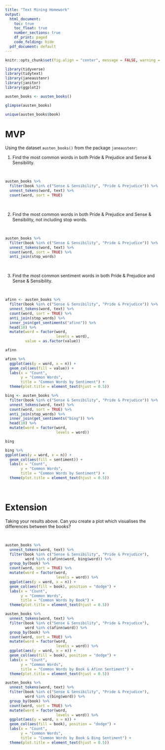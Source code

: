 ```yaml
---
title: "Text Mining Homework"
output:
  html_document:
    toc: true
    toc_float: true
    number_sections: true
    df_print: paged
    code_folding: hide
  pdf_document: default
---
```



```r
knitr::opts_chunk$set(fig.align = "center", message = FALSE, warning = FALSE)
```



```r
library(tidyverse)
library(tidytext)
library(janeaustenr)
library(janitor)
library(ggplot2)
```

```r
austen_books <- austen_books()
```

```r
glimpse(austen_books)
```

```r
unique(austen_books$book)
```

# MVP

Using the dataset `austen_books()` from the package `janeaustenr`:

1. Find the most common words in both Pride & Prejudice and Sense & Sensibility.

<br>
```r
austen_books %>% 
  filter(book %in% c("Sense & Sensibility", "Pride & Prejudice")) %>% 
  unnest_tokens(word, text) %>%
  count(word, sort = TRUE)
```

<br>

2. Find the most common words in both Pride & Prejudice and Sense & Sensibility, not including stop words.

<br>
```r
austen_books %>% 
  filter(book %in% c("Sense & Sensibility", "Pride & Prejudice")) %>% 
  unnest_tokens(word, text) %>%
  count(word, sort = TRUE) %>%
  anti_join(stop_words)
```
<br>

3. Find the most common sentiment words in both Pride & Prejudice and Sense & Sensibility.

<br>
```r
afinn <- austen_books %>% 
  filter(book %in% c("Sense & Sensibility", "Pride & Prejudice")) %>% 
  unnest_tokens(word, text) %>%
  count(word, sort = TRUE) %>%
  anti_join(stop_words) %>% 
  inner_join(get_sentiments("afinn")) %>% 
  head(10) %>%
  mutate(word = factor(word, 
                       levels = word),
         value = as.factor(value))

afinn

afinn %>% 
  ggplot(aes(y = word, x = n)) + 
  geom_col(aes(fill = value)) +
  labs(x = "Count",
       y = "Common Words",
       title = "Common Words by Sentiment") +
  theme(plot.title = element_text(hjust = 0.5))
```

```r
bing <- austen_books %>% 
  filter(book %in% c("Sense & Sensibility", "Pride & Prejudice")) %>% 
  unnest_tokens(word, text) %>%
  count(word, sort = TRUE) %>%
  anti_join(stop_words) %>% 
  inner_join(get_sentiments("bing")) %>% 
  head(10) %>%
  mutate(word = factor(word, 
                       levels = word))

bing

bing %>% 
ggplot(aes(y = word, x = n)) + 
  geom_col(aes(fill = sentiment)) +
  labs(x = "Count",
       y = "Common Words",
       title = "Common Words by Sentiment") +
  theme(plot.title = element_text(hjust = 0.5))
```
<br>

# Extension

Taking your results above. Can you create a plot which visualises the differences between the books?  

<br>
```r
austen_books %>% 
  unnest_tokens(word, text) %>%
  filter(book %in% c("Sense & Sensibility", "Pride & Prejudice"),
         word %in% c(afinn$word, bing$word)) %>% 
  group_by(book) %>% 
  count(word, sort = TRUE) %>%
  mutate(word = factor(word, 
                       levels = word)) %>% 
  ggplot(aes(y = word, x = n)) + 
  geom_col(aes(fill = book), position = "dodge") +
  labs(x = "Count",
       y = "Common Words",
       title = "Common Words by Book") +
  theme(plot.title = element_text(hjust = 0.5))

```

```r
austen_books %>% 
  unnest_tokens(word, text) %>%
  filter(book %in% c("Sense & Sensibility", "Pride & Prejudice"),
         word %in% c(afinn$word)) %>% 
  group_by(book) %>% 
  count(word, sort = TRUE) %>%
  mutate(word = factor(word, 
                       levels = word)) %>% 
  ggplot(aes(y = word, x = n)) + 
  geom_col(aes(fill = book), position = "dodge") +
  labs(x = "Count",
       y = "Common Words",
       title = "Common Words by Book & Afinn Sentiment") +
  theme(plot.title = element_text(hjust = 0.5))
```


```r
austen_books %>% 
  unnest_tokens(word, text) %>%
  filter(book %in% c("Sense & Sensibility", "Pride & Prejudice"),
         word %in% c(bing$word)) %>% 
  group_by(book) %>% 
  count(word, sort = TRUE) %>%
  mutate(word = factor(word, 
                       levels = word)) %>% 
  ggplot(aes(y = word, x = n)) + 
  geom_col(aes(fill = book), position = "dodge") +
  labs(x = "Count",
       y = "Common Words",
       title = "Common Words by Book & Bing Sentiment") +
  theme(plot.title = element_text(hjust = 0.5))
```




